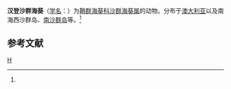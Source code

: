 {{Speciesbox 
| taxon = Palythoa haddoni
| authority =  (Carlgren, 1937)<ref name='id9858'>{{cite web| url =http://www.bioinfo.cn/db05/BjdwSpecies.php?action=view&id=9858| title =汉登沙群海葵| work =《中国动物物种编目数据库》| publisher =中国科学院微生物研究所| author =中国科学院动物研究所| accessdate =2009-04-16| deadurl =yes| archiveurl =https://web.archive.org/web/20160305000458/http://www.bioinfo.cn/db05/BjdwSpecies.php?action=view&id=9858| archivedate =2016-03-05}}</ref>
}}

'''汉登沙群海葵'''（[[学名|学名]]：{{lang|la|''Palythoa haddoni''}}）为[[鞘群海葵科|鞘群海葵科]][[沙群海葵属|沙群海葵属]]的动物。分布于[[澳大利亚|澳大利亚]]以及南海西沙群岛、[[南沙群岛|南沙群岛]]等。<ref name='id9858'/>

== 参考文献 ==
{{reflist}}

{{Wikispecies|Palythoa haddoni}}
{{Taxonbar|from=Q3953228}}

[[Category:沙群海葵属|H]]


{{Cnidarian-stub}}